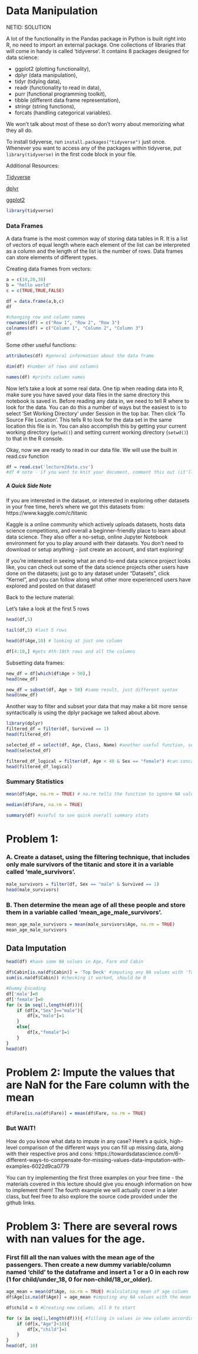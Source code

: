 
# Data Manipulation


NETID: SOLUTION


A lot of the functionality in the Pandas package in Python is built right into R, no need to import an external package. One collections of libraries that will come in handy is called 'tidyverse'. It contains 8 packages designed for data science: 

* ggplot2 (plotting functionality), 
* dplyr (data manipulation), 
* tidyr (tidying data), 
* readr (functionality to read in data),
* purr (functional programming toolkit), 
* tibble (different data frame representation), 
* stringr (string functions), 
* forcats (handling categorical variables). 
    
We won't talk about most of these so don't worry about memorizing what they all do. 

To install tidyverse, run `install.packages("tidyverse")` just once. Whenever you want to access any of the packages within tidyverse, put `library(tidyverse)` in the first code block in your file. 

Additional Resources:

[Tidyverse](https://www.tidyverse.org/)

[dplyr](https://dplyr.tidyverse.org/)

[ggplot2](https://ggplot2.tidyverse.org/)

```r
library(tidyverse)
```


### Data Frames

A data frame is the most common way of storing data tables in R. It is a list of vectors of equal length where each element of the list can be interpreted as a column and the length of the list is the number of rows. Data frames can store elements of different types. 

Creating data frames from vectors:

```r
a = c(10,20,30)
b = "hello world"
c = c(TRUE,TRUE,FALSE)

df = data.frame(a,b,c)
df
```
```r
#changing row and column names
rownames(df) = c("Row 1", "Row 2", "Row 3")
colnames(df) = c("Column 1", "Column 2", "Column 3")
df
```

Some other useful functions:
```r
attributes(df) #general information about the data frame

```

```r
dim(df) #number of rows and columns
```

```r
names(df) #prints column names
```


Now let's take a look at some real data. One tip when reading data into R, make sure you have saved your data files in the same directory this notebook is saved in. Before reading any data in, we need to tell R where to look for the data. You can do this a number of ways but the easiest to is to select 'Set Working Directory' under Session in the top bar. Then click 'To Source File Location'. This tells R to look for the data set in the same location this file is in. You can also accomplish this by getting your current working directory (`getwd()`) and setting current working directory (`setwd()`) to that in the R console. 

Okay, now we are ready to read in our data file. We will use the built in read.csv function
```r
df = read.csv('lecture2data.csv')
#df # note - if you want to knit your document, comment this out (it'll print out the entire df to the document and take up like a million pages - not ideal)
```
##### A Quick Side Note
If you are interested in the dataset, or interested in exploring other datasets in your free time, here's where we got this datasets from: https://www.kaggle.com/c/titanic

Kaggle is a online community which actively uploads datasets, hosts data science competitions, and overall a beginner-friendly place to learn about data science. They also offer a no-setup, online Jupyter Notebook environment for you to play around with their datasets. You don't need to download or setup anything - just create an account, and start exploring! 

If you're interested in seeing what an end-to-end data science project looks like, you can check out some of the data science projects other users have done on the datasets; just go to any dataset under "Datasets", click "Kernel", and you can follow along what other more experienced users have explored and posted on that dataset!

Back to the lecture material:


Let's take a look at the first 5 rows
```r
head(df,5)
```
```r
tail(df,5) #last 5 rows
```

```r
head(df$Age,10) # looking at just one column
```


```r
df[4:10,] #gets 4th-10th rows and all the columns
```


Subsetting data frames:

```r
new_df = df[which(df$Age > 50),]
head(new_df)
```
```r
new_df = subset(df, Age > 50) #same result, just different syntax
head(new_df)
```
Another way to filter and subset your data that may make a bit more sense syntactically is using the dplyr package we talked about above.

```r
library(dplyr)
filtered_df = filter(df, Survived == 1) 
head(filtered_df)
```
```r
selected_df = select(df, Age, Class, Name) #another useful function, selects columns by names
head(selected_df)
```
```r
filtered_df_logical = filter(df, Age < 40 & Sex == "female") #can concatenate logical statements together within filter
head(filtered_df_logical)
```
### Summary Statistics

```r
mean(df$Age, na.rm = TRUE) # na.rm tells the function to ignore NA values
```
```r
median(df$Fare, na.rm = TRUE)
```

```r
summary(df) #useful to see quick overall summary stats
```

# Problem 1:
### A. Create a dataset, using the filtering technique, that includes only male survivors of the titanic and store it in a variable called 'male_survivors'.

```r
male_survivors = filter(df, Sex == "male" & Survived == 1)
head(male_survivors)
```

### B. Then determine the mean age of all these people and store them in a variable called 'mean_age_male_survivors'.

```r
mean_age_male_survivors = mean(male_survivors$Age, na.rm = TRUE)
mean_age_male_survivors
```

## Data Imputation

```r
head(df) #have some NA values in Age, Fare and Cabin
```



```r
df$Cabin[is.na(df$Cabin)] = 'Top Deck' #imputing any NA values with 'Top Deck'
sum(is.na(df$Cabin)) #checking it worked, should be 0
```

```r
#Dummy Encoding
df['male']=0
df['female']=0
for (x in seq(1,length(df))){
    if (df[x,"Sex"]=="male"){
        df[x,"male"]=1
    }
    else{
        df[x,"female"]=1
    }
}
head(df)
```

# Problem 2: Impute the values that are NaN for the Fare column with the mean
```r
df$Fare[is.na(df$Fare)] = mean(df$Fare, na.rm = TRUE)

```

### But WAIT!

How do you know what data to impute in any case? Here's a quick, high-level comparison of the different ways you can fill up missing data, along with their respective pros and cons: https://towardsdatascience.com/6-different-ways-to-compensate-for-missing-values-data-imputation-with-examples-6022d9ca0779

You can try implementing the first three examples on your free time - the materials covered in this lecture should give you enough information on how to implement them! The fourth example we will actually cover in a later class, but feel free to also explore the source code provided under the github links.


# Problem 3: There are several rows with nan values for the age.
### First fill all the nan values with the mean age of the passengers. Then create a new dummy variable/column named 'child' to the dataframe and insert a 1 or a 0 in each row (1 for child/under_18, 0 for non-child/18_or_older).
```r

age_mean = mean(df$Age, na.rm = TRUE) #calculating mean of age column
df$Age[is.na(df$Age)] = age_mean #imputing any NA values with the mean

df$child = 0 #Creating new column, all 0 to start

for (x in seq(1,length(df))){ #filling in values in new column accordingly
    if (df[x,"Age"]<18){
        df[x,"child"]=1
    }
}
head(df, 10)

```

